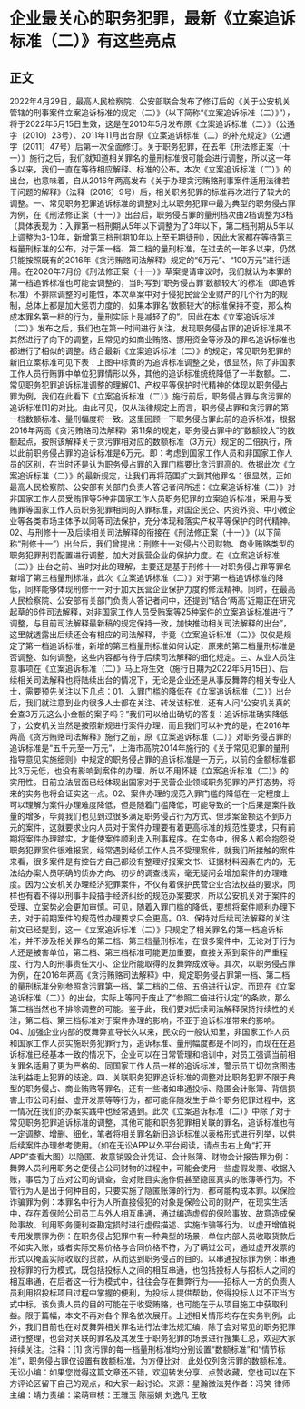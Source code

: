 # 企业最关心的职务犯罪，最新《立案追诉标准（二）》有这些亮点
## 正文
2022年4月29日，最高人民检察院、公安部联合发布了修订后的《关于公安机关管辖的刑事案件立案追诉标准的规定（二）》（以下简称“《立案追诉标准（二）》”），将于2022年5月15日生效，这是在2010年5月发布原《立案追诉标准（二）》（公通字〔2010〕23号）、2011年11月出台原《立案追诉标准（二）的补充规定》（公通字〔2011〕47号）后第一次全面修订。关于职务犯罪，在去年《刑法修正案（十一）》施行之后，我们就知道相关罪名的量刑标准很可能会进行调整，所以这一年多以来，我们一直在等待相应解释、标准的公布。本次《立案追诉标准（二）》的出台，也意味着，自从2016年两高发布《关于办理贪污贿赂刑事案件适用法律若干问题的解释》（法释〔2016〕9号）后，相关职务犯罪的标准再次进行了较大的调整。一、常见职务犯罪追诉标准的调整对比以职务犯罪中最为典型的职务侵占罪为例，在《刑法修正案（十一）》出台后，职务侵占罪的量刑档次由2档调整为3档（具体表现为：入罪第一档刑期从5年以下调整为了3年以下，第二档刑期从5年以上调整为3-10年，新增第三档刑期10年以上至无期徒刑），因此大家都在等待第三档量刑标准的公布，对于第一档、第二档的量刑标准，在过去的一年多以来，仍然只能按照既有的2016年《贪污贿赂司法解释》规定的“6万元”、“100万元”进行适用。在2020年7月份《刑法修正案（十一）》草案提请审议时，我们就认为本罪的第一档追诉标准也可能会调整的，当时写到“职务侵占罪‘数额较大’的标准（即追诉标准）不排除调整的可能性，本次草案中对于侵犯民营企业财产的几个行为的规制，总体上都是加大惩罚力度的，如果本罪名‘数额较大’的标准保持不变，那么构成本罪名第一档的行为，量刑实际上是减轻了的”。因此在本《立案追诉标准（二）》发布之后，我们也在第一时间进行关注，发现职务侵占罪的追诉标准果不其然进行了向下的调整，且常见的如商业贿赂、挪用资金等涉及的罪名追诉标准也都进行了相似的调整。结合最新《立案追诉标准（二）》的规定，常见职务犯罪的新旧立案标准可见下表：上图中标黄的为追诉标准调整之处，很显然，除了非国家工作人员行贿罪中单位犯罪情形以外，其他的追诉标准统统降低了一半数额。二、常见职务犯罪追诉标准调整的理解01、产权平等保护时代精神的体现以职务侵占罪为例，我们在此看下《立案追诉标准（二）》施行前后，职务侵占罪与贪污罪的追诉标准[1]的对比。由此可见，仅从法律规定上而言，职务侵占罪和贪污罪的第一档数额标准、量刑幅度将一致。这里回顾一下职务侵占罪此前的追诉标准，根据2016年两高《贪污贿赂司法解释》第11条的规定，职务侵占罪中的“数额较大”的数额起点，按照该解释关于贪污罪相对应的数额标准（3万元）规定的二倍执行，所以此前职务侵占罪的追诉标准是6万元。即：考虑到国家工作人员和非国家工作人员的区别，在当时还是认为职务侵占罪的入罪门槛要比贪污罪高的。依据此次《立案追诉标准（二）》的最新规定，让我们再将范围扩大到其他罪名：很显然，正如最高人民检察院、公安部有关部门负责人答记者问所述：《立案追诉标准（二）》对非国家工作人员受贿罪等5种非国家工作人员职务犯罪的立案追诉标准，采用与受贿罪等国家工作人员职务犯罪相同的入罪标准，对国企民企、内资外资、中小微企业等各类市场主体予以同等司法保护，充分体现和落实产权平等保护的时代精神。02、与刑修十一及后续相关司法解释的衔接在《刑法修正案（十一）》（以下简称“刑修十一”）出台后，我们曾提出：刑修十一对侵占公司财物、商业贿赂类型的职务犯罪刑罚配置进行调整，加大对民营企业的保护力度。在《立案追诉标准（二）》出台之前、当时对此的理解，主要还是基于刑修十一对职务侵占罪等罪名新增了第三档量刑标准，此次《立案追诉标准（二）》对于第一档追诉标准的降低，同样能够体现刑修十一对于加大民营企业保护力度的修法精神。同时，在最高人民检察院、公安部有关部门负责人答记者问中，还提到“结合‘两高’近期正在研究起草的6件司法解释，对非国家工作人员受贿案等25种案件的立案追诉标准进行了调整，与目前司法解释最新稿的规定保持一致，加快推动相关司法解释的出台”，这里就透露出后续还会有相应的司法解释，毕竟《立案追诉标准（二）》仅仅是规定了第一档追诉标准，新增的第三档量刑标准如何认定，原来的第二档量刑标准是否调整、如何调整，这些内容都有待于后续司法解释的细化规定。三、从业人员注意事项在《立案追诉标准（二）》马上将生效（施行日期为2022年5月15日）、后续相关司法解释也将陆续出台的情况下，无论是企业还是从事反舞弊的相关专业人士，需要预先关注以下几点：01、入罪门槛的降低在《立案追诉标准（二）》出台后，我们就注意到业内很多人士都在关注、转发该标准，还有人问“公安机关真的会查3万元这么小金额的案子吗？”我们可以给出确切的答复：追诉标准确实降低了，公安机关当然是按照新规进行案件办理，而且我们可以补充的是，在2016年两高《贪污贿赂司法解释》施行之前，原《立案追诉标准（二）》对职务侵占罪的追诉标准是“五千元至一万元”，上海市高院2014年施行的《关于常见犯罪的量刑指导意见实施细则》中规定的职务侵占罪的追诉标准是一万元，以前的金额标准都比3万元低，也没有影响到案件的办理，所以不用怀疑《立案追诉标准（二）》的实用性。目前立法层面已经体现出国家对于民营企业领域职务犯罪的严打态势，将来的实务也将会证实这一点。02、案件办理的规范入罪门槛的降低在一定程度上可以理解为案件办理难度降低，但是随着门槛降低，可能导致的一个后果是案件数量的增多，毕竟我们也见到过很多满足职务侵占行为方式、但涉案金额达不到6万元的案件，这就要求业内人员对于案件办理要有着更高标准的规范性要求，只有前期将案件办理踏实，才能使案件顺利走入刑事程序。在实务中，很多人都会抱怨说职务犯罪案件很难报案，经常遇到经侦工作人员不受理案件，就我们所接触的案件来看，很多案件是有控告方自己都没有整理好报案文书、证据材料因素在内的，无法给办案人员明确的侦办方向、初步的调查线索，毫无疑问会增加案件的办理难度。因为公安机关办理经济犯罪案件，不仅有着保护民营企业合法权益的要求，同样也有着不得以刑事手段插手经济纠纷的规范办案要求，所以公安机关对于案件的受理、立案势必会更加审慎。可见，随着入罪门槛的降低，要想将案件顺利办理下去，对于前期案件的规范性办理要求只会更高。03、保持对后续司法解释的关注前文已经提到，这一《立案追诉标准（二）》只规定了相关罪名的第一档追诉标准，并不涉及相关罪名的第二档、第三档量刑标准，在很多案件中，无论对于行为人还是被害单位，第二档、第三档标准可能更加重要，直接关系到案件的严重程度、行为人的刑事责任大小、企业所能取得的反舞弊成效等。其次，以职务侵占罪为例，在2016年两高《贪污贿赂司法解释》中，规定职务侵占罪第一档、第二档的量刑标准分别参照贪污罪第一档、第二档的二倍、五倍进行认定。而现在《立案追诉标准（二）》的出台，实际上等同于废止了“参照二倍进行认定”的条款，那么第二档当然也不排除调整的可能。鉴于此，我们要对后续司法解释保持持续性的关注，第二档、第三档标准对于案件办理的影响，不亚于追诉标准带来的影响。04、加强企业内部的反舞弊宣导长久以来，民众的一般认知里，非国家工作人员和国家工作人员实施职务犯罪行为，追诉标准、量刑幅度都是不同的，而现在在追诉标准已经基本一致的情况下，企业可以在日常管理和培训中，对员工强调当前相关罪名适用了更为严格的、同国家工作人员一样的追诉标准，警示员工切勿贪图违法利益走上犯罪的歧途。四、关联职务犯罪追诉标准的调整对比职务犯罪不限于典型的职务侵占、商业贿赂等罪名，还有一些诸如串通投标、隐匿会计账簿、背信损害上市公司利益、虚开发票等等行为，都可能伴随发生于单个职务犯罪过程中，这一情况在我们的办案实践中也经常遇到。此次《立案追诉标准（二）》中除了对于常见职务犯罪追诉标准的调整，其他可能和职务犯罪相关联的罪名，追诉标准也有一定调整、增删、细化，笔者将相关罪名新旧追诉标准以表格形式进行列举，以供后续案件办理参考使用。（如在无讼APP以外平台阅读，请点击右上角“打开APP”查看大图）以隐匿、故意销毁会计凭证、会计账簿、财物会计报告罪为例：舞弊人员利用职务之便侵占公司财物的过程中，可能会使用一些虚假发票、收据入账，事后为了应对公司的调查，会对账目实施作假甚至隐匿真实的账簿等行为。不管行为人是出于何种目的，只要实施了隐匿账簿的行为，都可能构成本罪。以保险诈骗罪为例：本罪名中行为人所直接侵犯的对象是保险公司的财产，在现实生活中，存在着保险公司员工与外人相互串通，通过编造虚假的保险事故、故意造成保险事故、利用职务便利查勘定损时进行虚假描述、实施诈骗等行为。以虚开增值税专用发票罪为例：在职务侵占犯罪中有一种典型的场景，单位内部人员收取货款后不如实入账，或者实际交易价格与合同价格不符，为了瞒过公司，通过虚开发票的形式以掩盖实际收取的货款，从而达到职务侵占的目的。以串通投标罪为例：串通投标罪的行为模式，既包括投标人之间的相互串通，也包括投标人与招标人之间的相互串通，在后者这一行为模式中，往往会存在舞弊行为——招标人一方的负责人员利用招投标项目过程中掌握的便利，为投标人提供帮助，使得投标人以不正当方式中标，该负责人员的目的可能在于收受贿赂，也可能在于从项目施工中获取利益。限于篇幅，本文不再对各个罪名依次展开。上述相关情形均存在实务判例，此外，我们目前也在对反舞弊相关罪名进行法律法规汇编，除了会对常见的职务犯罪进行整理，也会对关联的罪名及其发生于职务犯罪的场景进行搜集汇总，欢迎大家持续关注。注释：[1] 贪污罪的每一档量刑标准均分别设置“数额标准”和“情节标准”，职务侵占罪仅设置有数额标准，为方便比对，此处仅列贪污罪的数额标准。无讼小编：如果您觉得这篇文章还不错，欢迎转发分享、点赞收藏，您也可以在下方评论区留下自己的观点，和大家一起讨论。来源：星瀚微法苑作者：冯笑 律师主编：靖力责编：梁萌审核：王雅玉 陈丽娟 刘逸凡 王敬